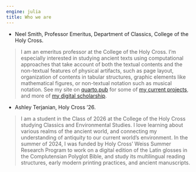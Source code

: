 ```yaml
---
engine: julia
title: Who we are
---
```



- Neel Smith, Professor Emeritus, Department of Classics, College of the Holy Cross.

> I am an emeritus professor at the College of the Holy Cross. I'm especially interested in studying ancient texts using computational approaches that take account of both the textual contents and the non-textual features of physical artifacts, such as page layout, organization of contents in tabular structures, graphic elements like mathematical figures, or non-textual notation such as musical notation. See my site on [quarto.pub](https://neelsmith.quarto.pub) for some of [my current projects](https://neelsmith.quarto.pub/projects/), and more of [my digital scholarship](https://neelsmith.quarto.pub/digschol/).

- Ashley Terjanian, Holy Cross '26.

> I am a student in the Class of 2026 at the College of the Holy Cross studying Classics and Environmental Studies. I love learning about various realms of the ancient world, and connecting my understanding of antiquity to our current world’s environment. In the summer of 2024, I was funded by Holy Cross' Weiss Summer Research Program to work on a digital edition of the Latin glosses in the Complutensian Polyglot Bible, and study its multilingual reading structures, early modern printing practices, and ancient manuscripts.